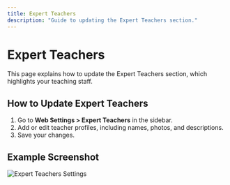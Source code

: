 ```yaml
---
title: Expert Teachers
description: "Guide to updating the Expert Teachers section."
---
```


# Expert Teachers

This page explains how to update the Expert Teachers section, which highlights your teaching staff.

## How to Update Expert Teachers

1. Go to **Web Settings > Expert Teachers** in the sidebar.
2. Add or edit teacher profiles, including names, photos, and descriptions.
3. Save your changes.

## Example Screenshot

![Expert Teachers Settings](../assets/expert-teachers-settings.png) 
